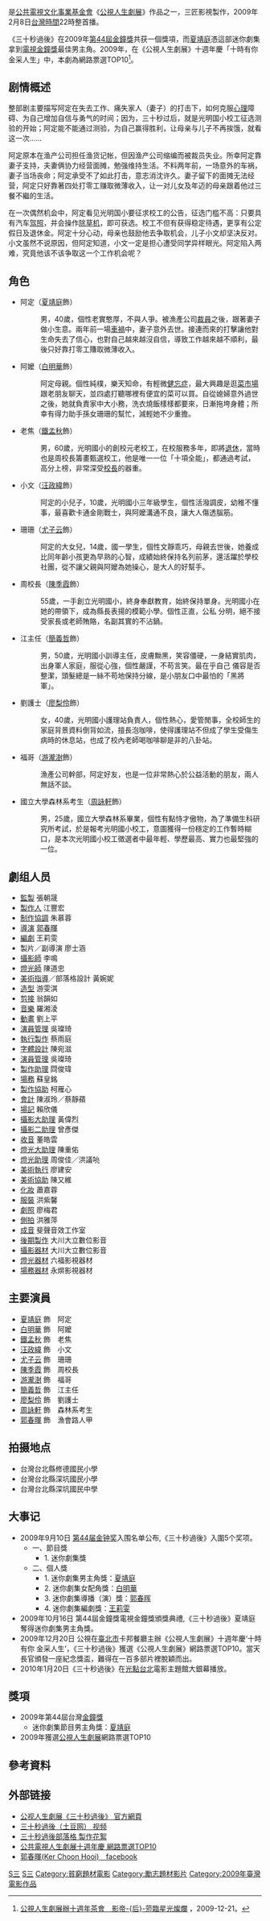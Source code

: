 {{Infobox television
| show_name          = 三十秒過後
| 原名       = ''After 30 Seconds''
| image              = 
| caption            = 
| format             = 励志
| camera             =
| picture_format     = [[DV|DV]]
| runtime            = 85分鐘
| 製作人             = [[江豐宏|江豐宏]]
| 編劇               = [[王莉雯|王莉雯]]
| director           = [[郭春暉|郭春暉]]
| developer          = 
| location           = {{TWN}}[[台北|台北]]
| executive_producer = [[蔡雨庭|蔡雨庭]]
| starring           = [[夏靖庭|夏靖庭]]<br/>[[白明華|白明華]]<br/>[[鐵孟秋|鐵孟秋]]
| narrated           = 
| country            = {{ROC-TW}}
| 攝影 = 李鳴
| 剪輯 = 翁韻如
| 主題作曲家 = 羅湘淩
| language           = [[國語|國語]]、[[台語|台語]]
| 製作公司              = [https://web.archive.org/web/20100501103406/http://www.3john.com.tw/ 三匠影視有限公司]
| network            = [[公共電視文化事業基金會|公共電視]]
| first_run          = {{TWN}} 
| first_aired        = 2009年2月8日
| last_aired         = 
| 集數       = 1集
| website            = http://www.pts.org.tw/php/mealc/life/index.php?XPAGE=VIEW&XMAENO=1682
| imdb_id          = 7914546
}}

{{engname|《三十秒過後》|''After 30 Seconds''}}是[[公共電視文化事業基金會|公共電視文化事業基金會]]《[[公視人生劇展|公視人生劇展]]》作品之一，三匠影視製作，2009年2月8日[[台灣時間|台灣時間]]22時整首播。

《三十秒過後》在2009年[[第44屆金鐘獎|第44屆金鐘獎]]共获一個獎項，而[[夏靖庭|夏靖庭]]憑這部迷你劇集拿到[[電視金鐘獎|電視金鐘獎]]最佳男主角。2009年，在《公視人生劇展》十週年慶「十時有你 金采人生」中，本劇為網路票選TOP10<ref>[http://web.pts.org.tw/php/newsletter/view.php?NAENO=1&NEENO=2058 公視人生劇展辦十週年茶會　影帝-{后}-蒞臨星光燦爛] {{Wayback|url=http://web.pts.org.tw/php/newsletter/view.php?NAENO=1&NEENO=2058 |date=20131016083518 }}，2009-12-21。</ref>。

== 剧情概述 ==
整部剧主要描写阿定在失去工作、痛失家人（妻子）的打击下，如何克服[[心理|心理]]障碍、为自己增加自信与勇气的时间；因为，三十秒过后，就是光明国小校工征选测验的开始；阿定能不能通过测验，为自己赢得胜利，让母亲与儿子不再挨饿，就看这一次……

阿定原本在渔产公司担任渔货记帐，但因渔产公司缩编而被裁员失业。所幸阿定靠妻子支持，夫妻俩协力经营面摊，勉强维持生活。不料两年前，一场意外的车祸，妻子当场丧命；阿定承受不了如此打击，意志消沈许久。妻子留下的面摊无法经营，阿定只好靠著四处打零工赚取微薄收入，让一对儿女及年迈的母亲跟着他过三餐不繼的生活。

在一次偶然机会中，阿定看见光明国小要征求校工的公告，征选门槛不高：只要具有汽车[[驾照|驾照]]，并会操作[[除草机|除草机]]，即可获选。校工不但有获得稳定待遇，更享有公定假日及退休金。阿定十分心动，母亲也鼓励他去争取机会，儿子小文却坚决反对。小文虽然不说原因，但阿定知道，小文一定是担心遭受同学异样眼光。阿定陷入两难，究竟他该不该争取这一个工作机会呢？

== 角色 ==
*阿定（[[夏靖庭|夏靖庭]]飾）
*:男，40歲，個性老實憨厚，不與人爭。被漁產公司[[裁員|裁員]]之後，跟著妻子做小生意。兩年前一場[[車禍|車禍]]中，妻子意外去世。接連而來的打擊讓他對生命失去了信心，也對自己越來越沒自信，導致工作越來越不順利，最後只好靠打零工賺取微薄收入。
*阿嬤（[[白明華|白明華]]飾）
*:阿定母親。個性純樸，樂天知命，有輕微[[健忘症|健忘症]]，最大興趣是逛[[菜市場|菜市場]]跟老朋友聊天，並四處打聽哪裡有便宜的菜可以買。自從媳婦意外過世之後，她就負責家中大小務，洗衣燒飯樣樣都要來，日漸拖垮身體；所幸有得力助手孫女珊珊的幫忙，減輕她不少重擔。
*老焦（[[鐵孟秋|鐵孟秋]]飾）
*:男，60歲，光明國小的創校元老校工，在校服務多年，即將[[退休|退休]]，當時也是周校長籌畫甄選校工，他是唯一一位「十項全能」，都通過考試，高分上榜，非常深受[[校長|校長]]的器重。
*小文（[[汪政緯|汪政緯]]飾）
*:阿定的小兒子，10歲，光明國小三年級學生，個性活潑調皮，幼稚不懂事，最喜歡卡通金剛戰士，與阿嬤溝通不良，讓大人傷透腦筋。
*珊珊（[[尤子云|尤子云]]飾）
*:阿定的大女兒，14歲，國一學生，個性文靜乖巧，母親去世後，她養成比同年齡小孩更為早熟的心智，成績始終保持名列前茅，還活躍於學校社團，從不讓父親與阿嬤為她操心，是大人的好幫手。
*周校長（[[陳季霞|陳季霞]]飾）
*:55歲，一手創立光明國小，終身奉獻教育，始終保持單身。光明國小在她的帶領下，成為縣長表揚的模範小學。個性正直，公私 分明，絕不接受家長或老師賄賂，名副其實的不沾鍋。
*江主任（[[簡義哲|簡義哲]]飾）
*:男，50歲，光明國小訓導主任，皮膚黝黑，笑容僵硬，一身結實肌肉，出身軍人家庭，服從心強，個性嚴謹，不苟言笑。最在乎自己 儀容是否整潔，頭髮總是一絲不苟地保持分線，是小朋友口中最怕的「黑將軍」。
*劉護士（[[廖梨伶|廖梨伶]]飾）
*:女，40歲，光明國小護理站負責人，個性熱心，愛管閒事，全校師生的家庭背景資料倒背如流，擅長泡咖啡，使得護理站不但成了學生受傷生病時的休息站，也成了校內老師喝咖啡聊是非的八卦站。
*福哥（[[游瀧澍|游瀧澍]]飾）
*:漁產公司幹部，阿定好友，也是一位非常熱心於公益活動的朋友，兩人無話不談。
*國立大學森林系考生（[[周詠軒|周詠軒]]飾）
*:男，25歲，國立大學森林系畢業，個性有點恃才傲物，為了準備生科研究所考試，於是報考光明國小校工，意圖獲得一份穩定的工作暫時糊口，是本次光明國小校工徵選者中最年輕、學歷最高、實力也最堅強的一位。

== 劇组人员 ==
*[[監製|監製]]      張朝晟
*[[製作人|製作人]]    江豐宏
*[[制作協調|制作協調]]   朱慕蓉
*[[導演|導演]]      [[郭春暉|郭春暉]]
*[[編劇|編劇]]       王莉雯
*製片／副導演       廖士涵
*[[攝影師|攝影師]]     李鳴
*[[燈光師|燈光師]]     陳道忠
*[[美術指導|美術指導]]／部落格設計   黃婉妮
*[[造型|造型]]       游雯淇
*[[剪接|剪接]]       翁韻如
*[[音樂|音樂]]       羅湘淩
*[[動畫|動畫]]       劉上平
*[[演員管理|演員管理]]   吳璨琦
*[[執行製作|執行製作]]   蔡雨庭
*[[字體設計|字體設計]] 陳宛滋
*[[演員管理|演員管理]] 吳璨琦
*[[製作助理|製作助理]] 閰俊瑋
*[[場務|場務]] 蘇皇銘
*[[製作協助|製作協助]] 柯雁心
*[[會計|會計]] 陳淑玲／蔡靜蘋
*[[場記|場記]] 賴欣儀
*[[攝影大助理|攝影大助理]] 黃偉烈
*[[攝影二助理|攝影二助理]] 曾彥傑
*[[收音|收音]] 董皓雲
*[[燈光大助理|燈光大助理]] 陳重佑
*[[燈光助理|燈光助理]] 周俊佳／洪議喨
*[[美術執行|美術執行]] 廖建安
*[[美術協助|美術協助]] 陳又維
*[[化妝|化妝]] 蕭嘉蓉
*[[服裝|服裝]] 洪紫馨
*[[劇照|劇照]] 廖梅君
*[[側拍|側拍]] 洪雅萍
*[[成音|成音]] 斐聲音效工作室
*[[後期製作|後期製作]] 大川大立數位影音
*[[攝影器材|攝影器材]] 大川大立數位影音
*[[燈光器材|燈光器材]] 六福影視器材
*[[場務器材|場務器材]] 永焺影視器材

== 主要演員 ==
* [[夏靖庭|夏靖庭]] 飾　阿定
* [[白明華|白明華]] 飾　阿嬤
* [[鐵孟秋|鐵孟秋]] 飾　老焦
* [[汪政緯|汪政緯]] 飾　小文
* [[尤子云|尤子云]] 飾　珊珊
* [[陳季霞|陳季霞]] 飾　周校長
* [[游瀧澍|游瀧澍]] 飾　福哥
* [[簡義哲|簡義哲]] 飾　江主任
* [[廖梨伶|廖梨伶]] 飾　劉護士
* [[周詠軒|周詠軒]] 飾　森林系考生
* [[郭春暉|郭春暉]] 飾　漁會路人甲

== 拍摄地点 ==
*台灣台北縣修德國民小學
*台灣台北縣深坑國民小學
*台灣台北縣深坑國民中學

== 大事记 ==
* 2009年9月10日 [[第44届金钟奖|第44届金钟奖]]入围名单公布,《三十秒過後》入圍5个奖项。
**一、節目獎
***1. 迷你劇集獎
**二、個人獎
***1. 迷你劇集男主角獎：[[夏靖庭|夏靖庭]]
***2. 迷你劇集女配角獎：[[白明華|白明華]]
***3. 迷你劇集導播（演）獎：[[郭春晖|郭春晖]]
***4. 迷你劇集編劇獎：[[王莉雯|王莉雯]]
*2009年10月16日 第44屆金鐘獎電視金鐘獎頒獎典禮,《三十秒過後》夏靖庭奪得迷你劇集男主角獎。
*2009年12月20日 公視在[[臺北市|臺北市]]卡邦餐廳主辦《公視人生劇展》十週年慶‘十時有你 金采人生’，《三十秒過後》獲選《公視人生劇展》網路票選TOP10。當天長官頒發一座紀念獎盃，難得在一百多部片裡脫穎而出。
*2010年1月20日《三十秒過後》在[[光點台北|光點台北]]電影主題館大銀幕播放。

== 獎項 ==
*2009年第44屆台灣[[金鐘獎|金鐘獎]]
**迷你劇集節目男主角獎：[[夏靖庭|夏靖庭]]
*2009年獲選[[公視|公視]][[人生劇展|人生劇展]]網路票選TOP10

== 參考資料 ==
{{reflist}}

== 外部链接 ==
* [http://www.pts.org.tw/php/mealc/life/index.php?XPAGE=VIEW&XMAENO=1682 公视人生劇展《三十秒過後》 官方網頁]{{Wayback|url=http://www.pts.org.tw/php/mealc/life/index.php?XPAGE=VIEW&XMAENO=1682 |date=20090917012757 }}
* [http://www.tudou.com/programs/view/GMYjNBnRntg/ 三十秒過後（土豆网） 视频]
* [http://after30sec.blogspot.com/ 三十秒過後部落格 製作花絮]{{Wayback|url=http://after30sec.blogspot.com/ |date=20130423024250 }}
* [http://hervoice.pixnet.net/blog/post/30062643 公共電視人生劇展十週年慶 網路票選TOP10]{{Wayback|url=http://hervoice.pixnet.net/blog/post/30062643 |date=20100111141052 }}
*[http://zh-tw.facebook.com/people/guo-chun-hui-Ker-Choon-Hooi/1476881048 郭春暉(Ker Choon Hooi)　facebook]


{{電視節目的變遷
|電視台={{flagicon|Taiwan}} [[公視主頻|公視主頻]]
|播放檔次=週日22:00~23:30
|節目名稱='''三十秒過後'''<br />（2009.02.08）
|上一節目=[[不死搖滾夢|不死搖滾夢]]<br />（2009.01.18）
|下一節目=[[遺落的玻璃珠|遺落的玻璃珠]]<br />（2009.02.15）
}}



[[Category:2009年電視電影|S三]]
[[Category:公視人生劇展|S三]]
[[Category:貧窮題材電影|Category:貧窮題材電影]]
[[Category:勵志題材影片|Category:勵志題材影片]]
[[Category:2009年臺灣電影作品|Category:2009年臺灣電影作品]]
